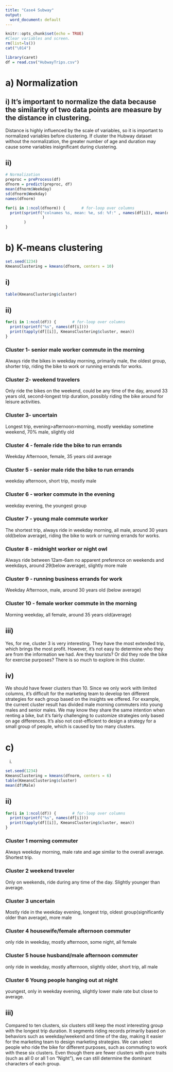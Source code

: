 ```yaml
---
title: "Case4 Subway"
output:
  word_document: default
---
```


```r
knitr::opts_chunk$set(echo = TRUE)
#Clear variables and screen.
rm(list=ls())
cat("\014")
```
```r
library(caret)
df = read.csv("HubwayTrips.csv")
```
# a) Normalization
## i) It's important to normalize the data because the similarity of two data points are measure by the distance in clustering. 
Distance is highly influenced by the scale of variables, so it is important to normalized variables before clustering. 
If cluster the Hubway dataset without the normalization, the greater number of age and duration may cause some variables insignificant during clustering.

## ii) 
```r
# Normalization
preproc = preProcess(df)
dfnorm = predict(preproc, df)
mean(dfnorm$Weekday)
sd(dfnorm$Weekday)
names(dfnorm)
```
```r
for(i in 1:ncol(dfnorm)) {       # for-loop over columns
  print(sprintf("colnames %s, mean: %e, sd: %f:" , names(df[i]), mean(dfnorm[[i]]),sd(dfnorm[[i]])
                )
        )
}
```
# b) K-means clustering
```r
set.seed(1234)
KmeansClustering = kmeans(dfnorm, centers = 10)
```
## i)
```r
table(KmeansClustering$cluster)
```
## ii)
```r

for(i in 1:ncol(df)) {       # for-loop over columns
  print(sprintf("%s", names(df[i])))
  print(tapply(df[[i]], KmeansClustering$cluster, mean))
}
```

### Cluster 1- senior male worker commute in the morning
Always ride the bikes in weekday morning, primarily male, the oldest group, shorter trip, riding the bike to work or running errands for works.

### Cluster 2-  weekend travelers
Only ride the bikes on the weekend, could be any time of the day, around 33 years old, second-longest trip duration, possibly riding the bike around for leisure activities.

### Cluster 3- uncertain
Longest trip, evening>afternoon>morning, mostly weekday sometime weekend, 70% male, slightly old

### Cluster 4 - female ride the bike to run errands
Weekday Afternoon, female, 35 years old average

### Cluster 5 - senior male ride the bike to run errands
weekday afternoon, short trip, mostly male

### Cluster 6 - worker commute in the evening
weekday evening, the youngest group 

### Cluster 7 - young male commute worker
The shortest trip, always ride in weekday morning, all male, around 30 years old(below average), riding the bike to work or running errands for works.

### Cluster 8 - midnight worker or night owl
Always ride between 12am-6am no apparent preference on weekends and weekdays, around 29(below average), slightly more male

### Cluster 9 - running business errands for work
Weekday Afternoon, male, around 30 years old (below average)

### Cluster 10 - female worker commute in the morning 
Morning weekday, all female, around 35 years old(average)

## iii)
Yes, for me, cluster 3 is very interesting. They have the most extended trip, which brings the most profit. However, it's not easy to determine who they are from the information we had. Are they tourists? Or did they rode the bike for exercise purposes? There is so much to explore in this cluster.

## iv)
We should have fewer clusters than 10. Since we only work with limited columns, it's difficult for the marketing team to develop ten different strategies for each group based on the insights we offered. For example, the current cluster result has divided male morning commuters into young males and senior males. We may know they share the same intention when renting a bike, but it's fairly challenging to customize strategies only based on age differences. It's also not cost-efficient to design a strategy for a small group of people, which is caused by too many clusters.

# c)
i)
```r
set.seed(1234)
KmeansClustering = kmeans(dfnorm, centers = 6)
table(KmeansClustering$cluster)
mean(df$Male)
```
## ii)
```r
for(i in 1:ncol(df)) {       # for-loop over columns
  print(sprintf("%s", names(df[i])))
  print(tapply(df[[i]], KmeansClustering$cluster, mean))
}
```
### Cluster 1 morning commuter
Always weekday morning, male rate and age similar to the overall average. Shortest trip.

### Cluster 2 weekend traveler
Only on weekends, ride during any time of the day. Slightly younger than average.

### Cluster 3 uncertain
Mostly ride in the weekday evening, longest trip, oldest group(significantly older than average), more male

### Cluster 4 housewife/female afternoon commuter
only ride in weekday, mostly afternoon, some night, all female

### Cluster 5 house husband/male afternoon commuter
only ride in weekday, mostly afternoon, slightly older, short trip, all male

### Cluster 6 Young people hanging out at night
youngest, only in weekday evening, slightly lower male rate but close to average.

## iii) 
Compared to ten clusters, six clusters still keep the most interesting group with the longest trip duration. It segments riding records primarily based on behaviors such as weekday/weekend and time of the day, making it easier for the marketing team to design marketing strategies. We can select people who ride the bike for different purposes, such as commuting to work with these six clusters. Even though there are fewer clusters with pure traits (such as all 0 or all 1 on "Night"), we can still determine the dominant characters of each group.